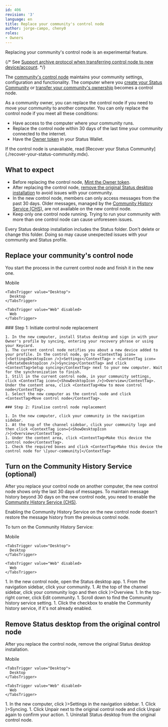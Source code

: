 ```yaml
---
id: 406
revision: '3'
language: en
title: Replace your community's control node
author: jorge-campo, cheny0
roles:
- Owners
---
```


<Admonition type="beta" status="Experimental">
  Replacing your community's control node is an experimental feature.
</Admonition>

{/*
  See [Support archive protocol when transferring control node to new device/account](https://github.com/status-im/status-desktop/issues/15235).
*/}

The [community's control node](./about-the-control-node-in-status-communities.mdx) maintains your community settings, configuration and functionality. The computer where you [create your Status Community](./create-a-status-community.mdx) or [transfer your community's ownership](./transfer-your-community-s-ownership.mdx) becomes a control node.

As a community owner, you can replace the control node if you need to move your community to another computer. You can only replace the control node if you meet all these conditions:

- Have access to the computer where your community runs.
- Replace the control node within 30 days of the last time your community connected to the internet.
- Have the [Owner token](./understand-the-owner-and-tokenmaster-tokens.mdx) in your Status Wallet.

<Admonition type="info">
  If the control node is unavailable, read [Recover your Status Community](./recover-your-status-community.mdx).
</Admonition>

## What to expect

- Before replacing the control node, [Mint the Owner token](./mint-the-owner-and-tokenmaster-tokens.mdx).
- After replacing the control node, [remove the original Status desktop installation](#remove-status-desktop-from-the-original-control-node) to avoid issues with your community.
- In the new control node, members can only access messages from the past 30 days. Older messages, managed by the [Community History Service (CHS)](./about-the-community-history-service.mdx), are not available on the new control node.
- Keep only one control node running. Trying to run your community with more than one control node can cause unforeseen issues.

<Admonition type="caution">
  Every Status desktop installation includes the Status folder. Don't delete or change this folder. Doing so may cause unexpected issues with your community and Status profile.
</Admonition>

## Replace your community's control node

You start the process in the current control node and finish it in the new one.

<Tabs defaultValue="Desktop">
  <TabsList size={32}>
    <TabsTrigger value="Mobile" disabled>
      Mobile
    </TabsTrigger>

    <TabsTrigger value="Desktop">
      Desktop
    </TabsTrigger>

    <TabsTrigger value="Web" disabled>
      Web
    </TabsTrigger>
  </TabsList>

  <TabsContent value="Desktop">
    ### Step 1: Initiate control node replacement

    1. In the new computer, install Status desktop and sign in with your Owner's profile by syncing, entering your recovery phrase or using your Keycard.
    1. The current control node notifies you about a new device added to your profile. In the control node, go to <ContextTag icon={<SettingsDesktopIcon />}>Settings</ContextTag> > <ContextTag icon={<RotateDesktopIcon />}>Syncing</ContextTag> and click <ContextTag>Setup syncing</ContextTag> next to your new computer. Wait for the synchronization to finish.
    1. Still in the current control node, in your community settings, click <ContextTag icon={<ShowDesktopIcon />}>Overview</ContextTag>. Under the content area, click <ContextTag>How to move control node</ContextTag>.
    1. Select the new computer as the control node and click <ContextTag>Move control node</ContextTag>.

    ### Step 2: Finalise control node replacement

    1. In the new computer, click your community in the navigation sidebar.
    1. At the top of the channel sidebar, click your community logo and then click <ContextTag icon={<ShowDesktopIcon />}>Overview</ContextTag>.
    1. Under the content area, click <ContextTag>Make this device the control node</ContextTag>.
    1. Check the required boxes and click <ContextTag>Make this device the control node for \[your-community]</ContextTag>
  </TabsContent>
</Tabs>

## Turn on the Community History Service (optional)

After you replace your control node on another computer, the new control node shows only the last 30 days of messages. To maintain message history beyond 30 days on the new control node, you need to enable the [Community History Service (CHS)](./about-the-community-history-service.mdx).

<Admonition type="info">
  Enabling the Community History Service on the new control node doesn't restore the message history from the previous control node.
</Admonition>

To turn on the Community History Service:

<Tabs defaultValue="Desktop">
  <TabsList size={32}>
    <TabsTrigger value="Mobile" disabled>
      Mobile
    </TabsTrigger>

    <TabsTrigger value="Desktop">
      Desktop
    </TabsTrigger>

    <TabsTrigger value="Web" disabled>
      Web
    </TabsTrigger>
  </TabsList>

  <TabsContent value="Desktop">
    1. In the new control node, open the Status desktop app.
    1. From the navigation sidebar, click your community.
    1. At the top of the channel sidebar, click your community logo and then click <ContextTag icon={<ShowDesktopIcon />}>Overview</ContextTag>.
    1. In the top-right corner, click <ContextTag>Edit community</ContextTag>.
    1. Scroll down to find the <ContextTag>Community history service</ContextTag> setting.
    1. Click the checkbox to enable the <ContextTag>Community history service</ContextTag>, if it's not already enabled.
  </TabsContent>
</Tabs>

## Remove Status desktop from the original control node

After you replace the control node, remove the original Status desktop installation.

<Tabs defaultValue="Desktop">
  <TabsList size={32}>
    <TabsTrigger value="Mobile" disabled>
      Mobile
    </TabsTrigger>

    <TabsTrigger value="Desktop">
      Desktop
    </TabsTrigger>

    <TabsTrigger value="Web" disabled>
      Web
    </TabsTrigger>
  </TabsList>

  <TabsContent value="Desktop">
    1. In the new computer, click <ContextTag icon={<SettingsDesktopIcon />}>Settings</ContextTag> in the navigation sidebar.
    1. Click <ContextTag icon={<RotateDesktopIcon />}>Syncing</ContextTag>.
    1. Click <ContextTag>Unpair</ContextTag> next to the original control node and click <ContextTag>Unpair</ContextTag> again to confirm your action.
    1. Uninstall Status desktop from the original control node.
  </TabsContent>
</Tabs>
